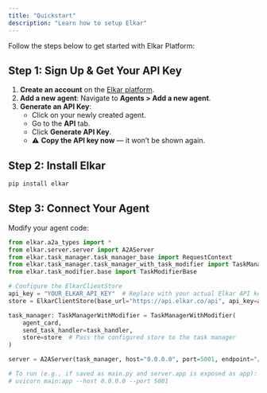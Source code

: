 ```yaml
---
title: "Quickstart"
description: "Learn how to setup Elkar"
---
```


Follow the steps below to get started with Elkar Platform:

## Step 1: Sign Up & Get Your API Key

1. **Create an account** on the [Elkar platform](https://app.elkar.co/login).
2. **Add a new agent**: Navigate to **Agents \> Add a new agent**.
3. **Generate an API Key**:
   - Click on your newly created agent.
   - Go to the **API** tab.
   - Click **Generate API Key**.
   - ⚠️ **Copy the API key now** — it won’t be shown again.

## Step 2: Install Elkar 

```python
pip install elkar
```

## Step 3: Connect Your Agent

Modify your agent code:

```python
from elkar.a2a_types import *
from elkar.server.server import A2AServer
from elkar.task_manager.task_manager_base import RequestContext
from elkar.task_manager.task_manager_with_task_modifier import TaskManagerWithModifier
from elkar.task_modifier.base import TaskModifierBase

# Configure the ElkarClientStore
api_key = "YOUR_ELKAR_API_KEY"  # Replace with your actual Elkar API key
store = ElkarClientStore(base_url="https://api.elkar.co/api", api_key=api_key)

task_manager: TaskManagerWithModifier = TaskManagerWithModifier(
    agent_card, 
    send_task_handler=task_handler,
    store=store  # Pass the configured store to the task manager
)

server = A2AServer(task_manager, host="0.0.0.0", port=5001, endpoint="/")

# To run (e.g., if saved as main.py and server.app is exposed as app):
# uvicorn main:app --host 0.0.0.0 --port 5001
```